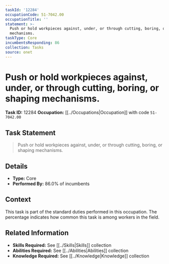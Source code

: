 ```yaml
---
taskId: '12284'
occupationCode: 51-7042.00
occupationTitle: ''
statement: >-
  Push or hold workpieces against, under, or through cutting, boring, or shaping
  mechanisms.
taskType: Core
incumbentsResponding: 86
collection: Tasks
source: onet
---
```

# Push or hold workpieces against, under, or through cutting, boring, or shaping mechanisms.

**Task ID:** 12284
**Occupation:** [[../Occupations|Occupation]] with code `51-7042.00`

## Task Statement

> Push or hold workpieces against, under, or through cutting, boring, or shaping mechanisms.

## Details

- **Type:** Core
- **Performed By:** 86.0% of incumbents

## Context

This task is part of the standard duties performed in this occupation. The percentage indicates how common this task is among workers in the field.

## Related Information

- **Skills Required:** See [[../Skills|Skills]] collection
- **Abilities Required:** See [[../Abilities|Abilities]] collection
- **Knowledge Required:** See [[../Knowledge|Knowledge]] collection
